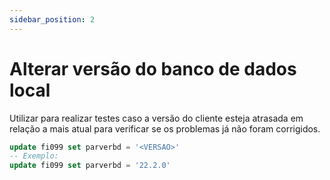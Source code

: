 ```yaml
---
sidebar_position: 2
---
```


# Alterar versão do banco de dados local
Utilizar para realizar testes caso a versão do cliente esteja atrasada em relação a mais atual para verificar se os problemas já não foram corrigidos.
```sql
update fi099 set parverbd = '<VERSAO>'
-- Exemplo:
update fi099 set parverbd = '22.2.0'
```